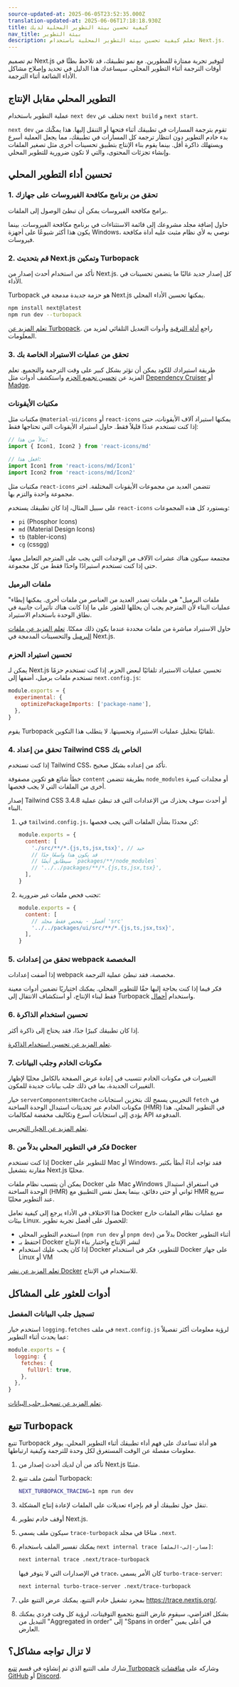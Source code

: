 ```yaml
---
source-updated-at: 2025-06-05T23:52:35.000Z
translation-updated-at: 2025-06-06T17:18:18.930Z
title: كيفية تحسين بيئة التطوير المحلية لديك
nav_title: بيئة التطوير
description: تعلم كيفية تحسين بيئة التطوير المحلية باستخدام Next.js.
---
```


تم تصميم Next.js لتوفير تجربة ممتازة للمطورين. مع نمو تطبيقك، قد تلاحظ بطئًا في أوقات الترجمة أثناء التطوير المحلي. سيساعدك هذا الدليل في تحديد وإصلاح مشاكل الأداء الشائعة أثناء الترجمة.

## التطوير المحلي مقابل الإنتاج

عملية التطوير باستخدام `next dev` تختلف عن `next build` و `next start`.

`next dev` تقوم بترجمة المسارات في تطبيقك أثناء فتحها أو التنقل إليها. هذا يمكّنك من بدء خادم التطوير دون انتظار ترجمة كل المسارات في تطبيقك، مما يجعل العملية أسرع ويستهلك ذاكرة أقل. بينما يقوم بناء الإنتاج بتطبيق تحسينات أخرى مثل تصغير الملفات وإنشاء تجزئات المحتوى، والتي لا تكون ضرورية للتطوير المحلي.

## تحسين أداء التطوير المحلي

### 1. تحقق من برنامج مكافحة الفيروسات على جهازك

برامج مكافحة الفيروسات يمكن أن تبطئ الوصول إلى الملفات.

حاول إضافة مجلد مشروعك إلى قائمة الاستثناءات في برنامج مكافحة الفيروسات. بينما يكون هذا أكثر شيوعًا على أجهزة Windows، نوصي به لأي نظام مثبت عليه أداة مكافحة فيروسات.

### 2. قم بتحديث Next.js وتمكين Turbopack

تأكد من استخدام أحدث إصدار من Next.js. كل إصدار جديد غالبًا ما يتضمن تحسينات في الأداء.

Turbopack هو حزمة جديدة مدمجة في Next.js يمكنها تحسين الأداء المحلي.

```bash
npm install next@latest
npm run dev --turbopack
```

[تعلم المزيد عن Turbopack](/blog/turbopack-for-development-stable). راجع [أدلة الترقية](/docs/app/guides/upgrading) وأدوات التعديل التلقائي لمزيد من المعلومات.

### 3. تحقق من عمليات الاستيراد الخاصة بك

طريقة استيرادك للكود يمكن أن تؤثر بشكل كبير على وقت الترجمة والتجميع. تعلم المزيد عن [تحسين تجميع الحزم](/docs/app/guides/package-bundling) واستكشف أدوات مثل [Dependency Cruiser](https://github.com/sverweij/dependency-cruiser) أو [Madge](https://github.com/pahen/madge).

### مكتبات الأيقونات

مكتبات مثل `@material-ui/icons` أو `react-icons` يمكنها استيراد آلاف الأيقونات، حتى إذا كنت تستخدم عددًا قليلاً فقط. حاول استيراد الأيقونات التي تحتاجها فقط:

```jsx
// بدلاً من هذا:
import { Icon1, Icon2 } from 'react-icons/md'

// افعل هذا:
import Icon1 from 'react-icons/md/Icon1'
import Icon2 from 'react-icons/md/Icon2'
```

مكتبات مثل `react-icons` تتضمن العديد من مجموعات الأيقونات المختلفة. اختر مجموعة واحدة والتزم بها.

على سبيل المثال، إذا كان تطبيقك يستخدم `react-icons` ويستورد كل هذه المجموعات:

- `pi` (Phosphor Icons)
- `md` (Material Design Icons)
- `tb` (tabler-icons)
- `cg` (cssgg)

مجتمعة سيكون هناك عشرات الآلاف من الوحدات التي يجب على المترجم التعامل معها، حتى إذا كنت تستخدم استيرادًا واحدًا فقط من كل مجموعة.

### ملفات البرميل

"ملفات البرميل" هي ملفات تصدر العديد من العناصر من ملفات أخرى. يمكنها إبطاء عمليات البناء لأن المترجم يجب أن يحللها للعثور على ما إذا كانت هناك تأثيرات جانبية في نطاق الوحدة باستخدام الاستيراد.

حاول الاستيراد مباشرة من ملفات محددة عندما يكون ذلك ممكنًا. [تعلم المزيد عن ملفات البرميل](https://vercel.com/blog/how-we-optimized-package-imports-in-next-js) والتحسينات المدمجة في Next.js.

### تحسين استيراد الحزم

يمكن لـ Next.js تحسين عمليات الاستيراد تلقائيًا لبعض الحزم. إذا كنت تستخدم حزمًا تستخدم ملفات برميل، أضفها إلى `next.config.js`:

```jsx
module.exports = {
  experimental: {
    optimizePackageImports: ['package-name'],
  },
}
```

يقوم Turbopack تلقائيًا بتحليل عمليات الاستيراد وتحسينها. لا يتطلب هذا التكوين.

### 4. تحقق من إعداد Tailwind CSS الخاص بك

إذا كنت تستخدم Tailwind CSS، تأكد من إعداده بشكل صحيح.

خطأ شائع هو تكوين مصفوفة `content` بطريقة تتضمن `node_modules` أو مجلدات كبيرة أخرى من الملفات التي لا يجب فحصها.

إصدار Tailwind CSS 3.4.8 أو أحدث سوف يحذرك من الإعدادات التي قد تبطئ عملية البناء.

1. في `tailwind.config.js`، كن محددًا بشأن الملفات التي يجب فحصها:

   ```jsx
   module.exports = {
     content: [
       './src/**/*.{js,ts,jsx,tsx}', // جيد
       // قد يكون هذا واسعًا جدًا
       // سيطابق أيضًا `packages/**/node_modules`
       // '../../packages/**/*.{js,ts,jsx,tsx}',
     ],
   }
   ```

2. تجنب فحص ملفات غير ضرورية:

   ```jsx
   module.exports = {
     content: [
       // أفضل - يفحص فقط مجلد 'src'
       '../../packages/ui/src/**/*.{js,ts,jsx,tsx}',
     ],
   }
   ```

### 5. تحقق من إعدادات webpack المخصصة

إذا أضفت إعدادات webpack مخصصة، فقد تبطئ عملية الترجمة.

فكر فيما إذا كنت بحاجة إليها حقًا للتطوير المحلي. يمكنك اختياريًا تضمين أدوات معينة فقط لبناء الإنتاج، أو استكشاف الانتقال إلى Turbopack واستخدام [أحمال](/docs/app/api-reference/config/next-config-js/turbopack#supported-loaders).

### 6. تحسين استخدام الذاكرة

إذا كان تطبيقك كبيرًا جدًا، فقد يحتاج إلى ذاكرة أكثر.

[تعلم المزيد عن تحسين استخدام الذاكرة](/docs/app/guides/memory-usage).

### 7. مكونات الخادم وجلب البيانات

التغييرات في مكونات الخادم تتسبب في إعادة عرض الصفحة بالكامل محليًا لإظهار التغييرات الجديدة، بما في ذلك جلب بيانات جديدة للمكون.

خيار `serverComponentsHmrCache` التجريبي يسمح لك بتخزين استجابات `fetch` في مكونات الخادم عبر تحديثات استبدال الوحدة الساخنة (HMR) في التطوير المحلي. هذا يؤدي إلى استجابات أسرع وتكاليف مخفضة لمكالمات API المدفوعة.

[تعلم المزيد عن الخيار التجريبي](/docs/app/api-reference/config/next-config-js/serverComponentsHmrCache).

### 8. فكر في التطوير المحلي بدلاً من Docker

إذا كنت تستخدم Docker للتطوير على Mac أو Windows، فقد تواجه أداءً أبطأ بكثير مقارنة بتشغيل Next.js محليًا.

يمكن أن يتسبب نظام ملفات Docker على Mac وWindows في استغراق استبدال الوحدة الساخنة (HMR) ثواني أو حتى دقائق، بينما يعمل نفس التطبيق مع HMR سريع عند التطوير محليًا.

هذا الاختلاف في الأداء يرجع إلى كيفية تعامل Docker مع عمليات نظام الملفات خارج بيئات Linux. للحصول على أفضل تجربة تطوير:

- استخدم التطوير المحلي (`npm run dev` أو `pnpm dev`) بدلاً من Docker أثناء التطوير
- احتفظ بـ Docker لنشر الإنتاج واختبار بناء الإنتاج
- إذا كان يجب عليك استخدام Docker للتطوير، فكر في استخدام Docker على جهاز Linux أو VM

[تعلم المزيد عن نشر Docker](/docs/app/getting-started/deploying#docker) للاستخدام في الإنتاج.

## أدوات للعثور على المشاكل

### تسجيل جلب البيانات المفصل

استخدم خيار `logging.fetches` في ملف `next.config.js` لرؤية معلومات أكثر تفصيلاً عما يحدث أثناء التطوير:

```js
module.exports = {
  logging: {
    fetches: {
      fullUrl: true,
    },
  },
}
```

[تعلم المزيد عن تسجيل جلب البيانات](/docs/app/api-reference/config/next-config-js/logging).

## تتبع Turbopack

تتبع Turbopack هو أداة تساعدك على فهم أداء تطبيقك أثناء التطوير المحلي.
يوفر معلومات مفصلة عن الوقت المستغرق لكل وحدة للترجمة وكيفية ارتباطها.

1. تأكد من أن لديك أحدث إصدار من Next.js مثبتًا.
1. أنشئ ملف تتبع Turbopack:

   ```bash
   NEXT_TURBOPACK_TRACING=1 npm run dev
   ```

1. تنقل حول تطبيقك أو قم بإجراء تعديلات على الملفات لإعادة إنتاج المشكلة.
1. أوقف خادم تطوير Next.js.
1. سيكون ملف يسمى `trace-turbopack` متاحًا في مجلد `.next`.
1. يمكنك تفسير الملف باستخدام `next internal trace [مسار-إلى-الملف]`:

   ```bash
   next internal trace .next/trace-turbopack
   ```

   في الإصدارات التي لا يتوفر فيها `trace`، كان الأمر يسمى `turbo-trace-server`:

   ```bash
   next internal turbo-trace-server .next/trace-turbopack
   ```

1. بمجرد تشغيل خادم التتبع، يمكنك عرض التتبع على https://trace.nextjs.org/.
1. بشكل افتراضي، سيقوم عارض التتبع بتجميع التوقيتات، لرؤية كل وقت فردي يمكنك التبديل من "Aggregated in order" إلى "Spans in order" في أعلى يمين العارض.

## لا تزال تواجه مشاكل؟

شارك ملف التتبع الذي تم إنشاؤه في قسم [تتبع Turbopack](#turbopack-tracing) وشاركه على [مناقشات GitHub](https://github.com/vercel/next.js/discussions) أو [Discord](https://nextjs.org/discord).